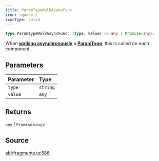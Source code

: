```yaml
---
title: ParamTypeWalkAsyncFunc
icon: square-t
iconType: solid
---
```


```ts
type ParamTypeWalkAsyncFunc: (type, value) => any | Promise<any>;
```

When [**walking asynchronously**](/sdk/content/classes/ParamType#walkasync) a [**ParamType**](/sdk/content/classes/ParamType), this is called on
each component.

## Parameters

| Parameter | Type |
| :------ | :------ |
| `type` | `string` |
| `value` | `any` |

## Returns

`any` \| `Promise`\<`any`\>

## Source

[abi/fragments.ts:586](https://github.com/dominant-strategies/quais.js/blob/c5f991423178493ef964731be9238d952f3e77dd/src/abi/fragments.ts#L586)
